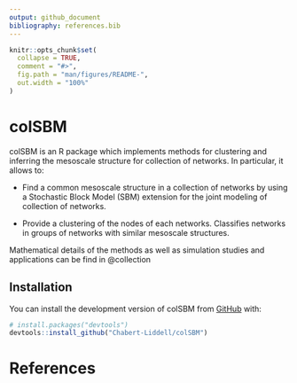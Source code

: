 ```yaml
---
output: github_document
bibliography: references.bib
---
```


<!-- README.md is generated from README.Rmd. Please edit that file -->

```r
knitr::opts_chunk$set(
  collapse = TRUE,
  comment = "#>",
  fig.path = "man/figures/README-",
  out.width = "100%"
)
```

# colSBM

<!-- badges: start -->
<!-- badges: end -->

colSBM is an R package which implements methods for clustering and inferring the 
mesoscale structure for collection of networks. In particular, it allows to:

* Find a common mesoscale structure in a collection of networks by 
using a Stochastic Block Model (SBM) extension for the joint modeling of 
collection of networks. 

* Provide a clustering of the nodes of each networks.
Classifies networks in groups of networks with similar mesoscale structures.

Mathematical details of the methods as well as simulation studies and 
applications can be find in @collection

## Installation

You can install the development version of colSBM from [GitHub](https://github.com/) with:

``` r
# install.packages("devtools")
devtools::install_github("Chabert-Liddell/colSBM")
```

# References
